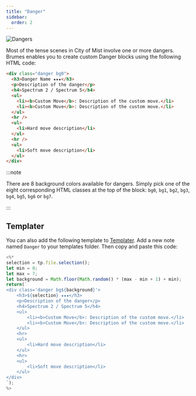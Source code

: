 ```yaml
---
title: "Danger"
sidebar:
  order: 2
---
```


![Dangers](../../../assets/features/dangers.png)

Most of the tense scenes in City of Mist involve one or more dangers. Brumes
enables you to create custom Danger blocks using the following HTML code:

```html
<div class="danger bg0">
  <h3>Danger Name ★★★</h3>
  <p>Description of the danger</p>
  <h4>Spectrum 2 / Spectrum 5</h4>
  <ul>
    <li><b>Custom Move</b>: Description of the custom move.</li>
    <li><b>Custom Move</b>: Description of the custom move.</li>
  </ul>
  <hr />
  <ul>
    <li>Hard move description</li>
  </ul>
  <hr />
  <ul>
    <li>Soft move description</li>
  </ul>
</div>
```

:::note

There are 8 background colors available for dangers. Simply pick one of the
eight corresponding HTML classes at the top of the block: `bg0`, `bg1`, `bg2`,
`bg3`, `bg4`, `bg5`, `bg6` or `bg7`.

:::

## Templater

You can also add the following template to [Templater](#templater). Add a new
note named `Danger` to your templates folder. Then copy and paste this code:

```js
<%*
selection = tp.file.selection();
let min = 0;
let max = 7;
let background = Math.floor(Math.random() * (max - min + 1) + min);
return(`
<div class='danger bg${background}'>
	<h3>${selection} ★★★</h3>
	<p>Description of the danger</p>
	<h4>Spectrum 2 / Spectrum 5</h4>
	<ul>
		<li><b>Custom Move</b>: Description of the custom move.</li>
		<li><b>Custom Move</b>: Description of the custom move.</li>
	</ul>
	<hr>
	<ul>
		<li>Hard move description</li>
	</ul>
	<hr>
	<ul>
		<li>Soft move description</li>
	</ul>
</div>
`);
%>
```
